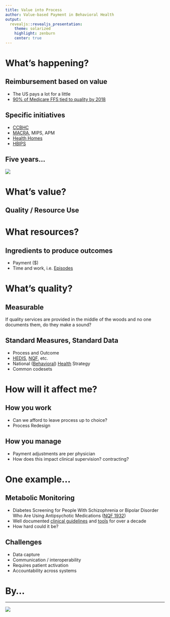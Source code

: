 ```yaml
---
title: Value into Process
author: Value-based Payment in Behavioral Health
output:
  revealjs::revealjs_presentation:
    theme: solarized
    highlight: zenburn
    center: true
---
```


# What's happening? 

## Reimbursement based on value {data-background=#eee8d5}

- The US pays a lot for a little
- [90% of Medicare FFS tied to quality by 2018](https://www.cms.gov/Newsroom/MediaReleaseDatabase/Fact-sheets/Other-Content-Types/2015-01-26-2.PNG)

## Specific initiatives {data-background=#eee8d5}

- [CCBHC](http://www.samhsa.gov/section-223/quality-measures)
- [MACRA](http://www.ama-assn.org/ama/pub/advocacy/topics/medicare-physician-payment-reform.page), MIPS, APM
- [Health Homes](https://www.medicaid.gov/state-resource-center/medicaid-state-technical-assistance/health-homes-technical-assistance/downloads/health-home-core-set-manual.pdf)
- [HBIPS](https://www.qualitycheck.org/)

## Five years... {data-background=#073642}

![](mips_adjust.PNG)

# What's value?

## Quality / Resource Use 

# What resources? {data-background=#eee8d5}

## Ingredients to produce outcomes

- Payment ($)
- Time and work, i.e. [Episodes](https://www.cms.gov/Medicare/Quality-Initiatives-Patient-Assessment-Instruments/Value-Based-Programs/MACRA-MIPS-and-APMs/EGM-Design-Report.pdf)

# What's quality? {data-background=#eee8d5}

## Measurable {data-background=#eee8d5}

If quality services are provided in the middle of the woods and no one documents them, do they make a sound?

## Standard Measures, Standard Data {data-background=#eee8d5}

- Process and Outcome
- [HEDIS](http://www.ncqa.org/hedis-quality-measurement/hedis-measures), [NQF](http://www.qualityforum.org/QPS/QPSTool.aspx), etc.
- National ([Behavioral](http://www.samhsa.gov/data/national-behavioral-health-quality-framework)) [Health](http://www.ahrq.gov/workingforquality/nqs/nqsfactsheet.pdf) Strategy
- Common codesets 

# How will it affect me? {data-background=#eee8d5}

## How you work {data-background=#eee8d5}

- Can we afford to leave process up to choice?
- Process Redesign

## How you manage {data-background=#eee8d5}

- Payment adjustments are per physician
- How does this impact clinical supervision?  contracting?

# One example...

## Metabolic Monitoring {data-background=#eee8d5}

- Diabetes Screening for People With Schizophrenia or Bipolar Disorder Who Are Using Antipsychotic Medications ([NQF 1932](http://www.qualityforum.org/QPS/1932))
- Well documented [clinical guidelines](http://care.diabetesjournals.org/content/27/2/596.full?ijkey) and [tools](http://www.cqaimh.org/pdf/tool_metabolic.pdf) for over a decade
- How hard could it be?

## Challenges

- Data capture
- Communication / interoperability
- Requires patient activation
- Accountability across systems

# By...

----

![](tbdSolutions-logo.png)

